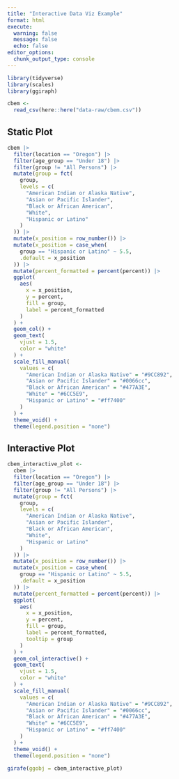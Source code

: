 ```yaml
---
title: "Interactive Data Viz Example"
format: html
execute: 
  warning: false
  message: false
  echo: false
editor_options: 
  chunk_output_type: console
---
```


```r
library(tidyverse)
library(scales)
library(ggiraph)
```


```r
cbem <-
  read_csv(here::here("data-raw/cbem.csv"))
```

## Static Plot

```r
cbem |>
  filter(location == "Oregon") |>
  filter(age_group == "Under 18") |>
  filter(group != "All Persons") |>
  mutate(group = fct(
    group,
    levels = c(
      "American Indian or Alaska Native",
      "Asian or Pacific Islander",
      "Black or African American",
      "White",
      "Hispanic or Latino"
    )
  )) |>
  mutate(x_position = row_number()) |>
  mutate(x_position = case_when(
    group == "Hispanic or Latino" ~ 5.5,
    .default = x_position
  )) |>
  mutate(percent_formatted = percent(percent)) |>
  ggplot(
    aes(
      x = x_position,
      y = percent,
      fill = group,
      label = percent_formatted
    )
  ) +
  geom_col() +
  geom_text(
    vjust = 1.5,
    color = "white"
  ) +
  scale_fill_manual(
    values = c(
      "American Indian or Alaska Native" = "#9CC892",
      "Asian or Pacific Islander" = "#0066cc",
      "Black or African American" = "#477A3E",
      "White" = "#6CC5E9",
      "Hispanic or Latino" = "#ff7400"
    )
  ) +
  theme_void() +
  theme(legend.position = "none")
```


## Interactive Plot

```r
cbem_interactive_plot <-
  cbem |>
  filter(location == "Oregon") |>
  filter(age_group == "Under 18") |>
  filter(group != "All Persons") |>
  mutate(group = fct(
    group,
    levels = c(
      "American Indian or Alaska Native",
      "Asian or Pacific Islander",
      "Black or African American",
      "White",
      "Hispanic or Latino"
    )
  )) |>
  mutate(x_position = row_number()) |>
  mutate(x_position = case_when(
    group == "Hispanic or Latino" ~ 5.5,
    .default = x_position
  )) |>
  mutate(percent_formatted = percent(percent)) |>
  ggplot(
    aes(
      x = x_position,
      y = percent,
      fill = group,
      label = percent_formatted,
      tooltip = group
    )
  ) +
  geom_col_interactive() +
  geom_text(
    vjust = 1.5,
    color = "white"
  ) +
  scale_fill_manual(
    values = c(
      "American Indian or Alaska Native" = "#9CC892",
      "Asian or Pacific Islander" = "#0066cc",
      "Black or African American" = "#477A3E",
      "White" = "#6CC5E9",
      "Hispanic or Latino" = "#ff7400"
    )
  ) +
  theme_void() +
  theme(legend.position = "none")

girafe(ggobj = cbem_interactive_plot)
```




